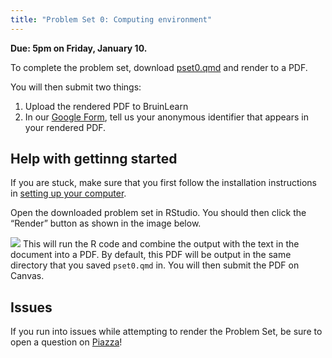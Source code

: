 ```yaml
---
title: "Problem Set 0: Computing environment"
---
```


**Due: 5pm on Friday, January 10.**

To complete the problem set, download <a href="../assets/pset0/pset0.qmd" download>pset0.qmd</a> and render to a PDF.

You will then submit two things:

1) Upload the rendered PDF to BruinLearn
2) In our [Google Form](https://docs.google.com/forms/d/e/1FAIpQLSfMxlewBaz7QJ3uKNCsj2g5rukOOumqrZVAnu-ckybbfwvFsg/viewform?usp=sf_link), tell us your anonymous identifier that appears in your rendered PDF.

## Help with gettinng started

If you are stuck, make sure that you first follow the installation instructions in [setting up your computer](../topics/r_basics.qmd).

Open the downloaded problem set in RStudio. You should then click
the "Render" button as shown in the image below.

![](../assets/pset0/render.png)
This will run the R code and combine the output with the text in the document
into a PDF. By default, this PDF will be output in the same directory that
you saved `pset0.qmd` in. You will then submit the PDF on Canvas.

<!-- ::: {.callout-tip} -->
<!-- If you're not sure what your working directory is, run `getwd()` in your -->
<!-- RStudio console. This will print your working directory. You can set it to the place you've saved this file by clicking the top menu Session -> Set Working Directory -> To Source File Location. -->
<!-- ::: -->

## Issues

If you run into issues while attempting to render the Problem Set, be sure
to open a question on
[Piazza]("https://piazza.com/class/m3q7dpj6kqd2fn")!